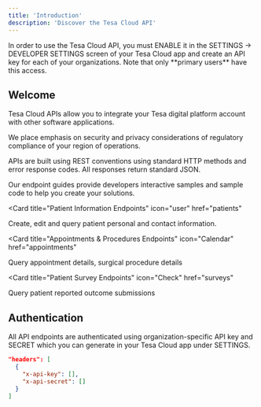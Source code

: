 ```yaml
---
title: 'Introduction'
description: 'Discover the Tesa Cloud API'
---
```


<Note>
  In order to use the Tesa Cloud API, you must ENABLE it in the SETTINGS -> DEVELOPER SETTINGS screen of your Tesa Cloud app and create an API key for each of your organizations. Note that only **primary users** have this access.
</Note>

## Welcome

Tesa Cloud APIs allow you to integrate your Tesa digital platform account with other software applications.

We place emphasis on security and privacy considerations of regulatory compliance of your region of operations.

APIs are built using REST conventions using standard HTTP methods and error response codes. All responses return standard JSON.

Our endpoint guides provide developers interactive samples and sample code to help you create your solutions. 

<Card
  title="Patient Information Endpoints"
  icon="user"
  href="patients"
>
  Create, edit and query patient personal and contact information.
</Card>

<Card
  title="Appointments & Procedures Endpoints"
  icon="Calendar"
  href="appointments"
>
  Query appointment details, surgical procedure details
</Card>

<Card
  title="Patient Survey Endpoints"
  icon="Check"
  href="surveys"
>
  Query patient reported outcome submissions
</Card>

## Authentication

All API endpoints are authenticated using organization-specific API key and SECRET which you can generate in your Tesa Cloud app under SETTINGS.

```json
"headers": [
  {
    "x-api-key": [],
    "x-api-secret": []
  }
]
```
